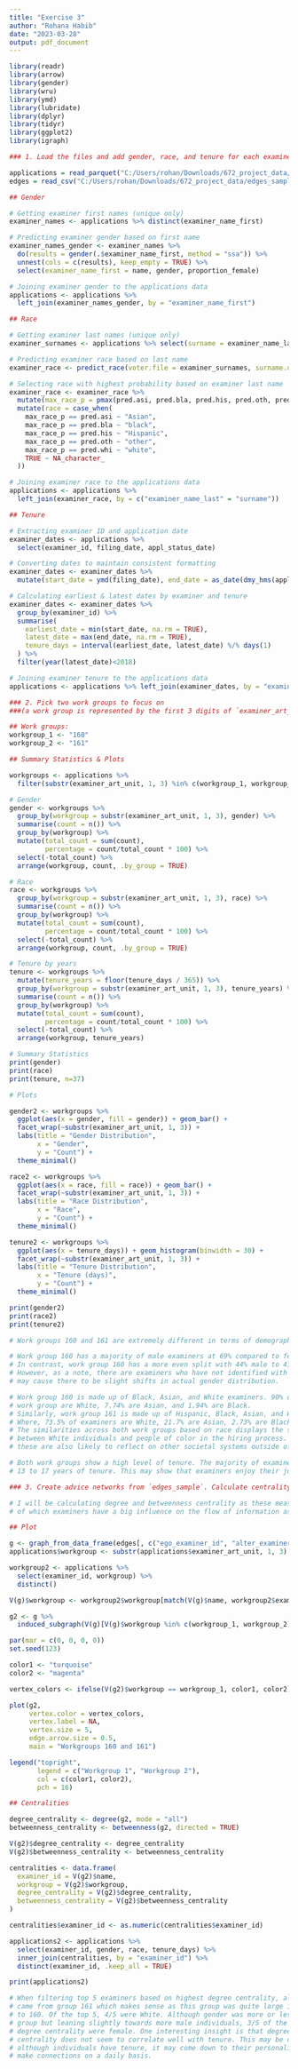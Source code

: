 ---
title: "Exercise 3"
author: "Rohana Habib"
date: "2023-03-28"
output: pdf_document
---

```{r Load Libraries}
library(readr)
library(arrow)
library(gender)
library(wru)
library(ymd)
library(lubridate)
library(dplyr)
library(tidyr)
library(ggplot2)
library(igraph)
```

```{r Part 1}
### 1. Load the files and add gender, race, and tenure for each examiner

applications = read_parquet("C:/Users/rohan/Downloads/672_project_data/app_data_sample.parquet")
edges = read_csv("C:/Users/rohan/Downloads/672_project_data/edges_sample.csv")

## Gender

# Getting examiner first names (unique only)
examiner_names <- applications %>% distinct(examiner_name_first)

# Predicting examiner gender based on first name
examiner_names_gender <- examiner_names %>% 
  do(results = gender(.$examiner_name_first, method = "ssa")) %>% 
  unnest(cols = c(results), keep_empty = TRUE) %>% 
  select(examiner_name_first = name, gender, proportion_female)

# Joining examiner gender to the applications data
applications <- applications %>% 
  left_join(examiner_names_gender, by = "examiner_name_first")

## Race

# Getting examiner last names (unique only)
examiner_surnames <- applications %>% select(surname = examiner_name_last) %>% distinct()

# Predicting examiner race based on last name
examiner_race <- predict_race(voter.file = examiner_surnames, surname.only = T) %>% as_tibble()

# Selecting race with highest probability based on examiner last name
examiner_race <- examiner_race %>% 
  mutate(max_race_p = pmax(pred.asi, pred.bla, pred.his, pred.oth, pred.whi)) %>% 
  mutate(race = case_when(
    max_race_p == pred.asi ~ "Asian",
    max_race_p == pred.bla ~ "black",
    max_race_p == pred.his ~ "Hispanic",
    max_race_p == pred.oth ~ "other",
    max_race_p == pred.whi ~ "white",
    TRUE ~ NA_character_
  ))

# Joining examiner race to the applications data
applications <- applications %>% 
  left_join(examiner_race, by = c("examiner_name_last" = "surname"))

## Tenure

# Extracting examiner ID and application date
examiner_dates <- applications %>% 
  select(examiner_id, filing_date, appl_status_date)

# Converting dates to maintain consistent formatting
examiner_dates <- examiner_dates %>% 
  mutate(start_date = ymd(filing_date), end_date = as_date(dmy_hms(appl_status_date)))

# Calculating earliest & latest dates by examiner and tenure
examiner_dates <- examiner_dates %>% 
  group_by(examiner_id) %>% 
  summarise(
    earliest_date = min(start_date, na.rm = TRUE), 
    latest_date = max(end_date, na.rm = TRUE),
    tenure_days = interval(earliest_date, latest_date) %/% days(1)
  ) %>% 
  filter(year(latest_date)<2018)

# Joining examiner tenure to the applications data
applications <- applications %>% left_join(examiner_dates, by = "examiner_id")
```

``` {r Part 2}
### 2. Pick two work groups to focus on 
###(a work group is represented by the first 3 digits of `examiner_art_unit` value)

## Work groups:
workgroup_1 <- "160"
workgroup_2 <- "161"

## Summary Statistics & Plots

workgroups <- applications %>%
  filter(substr(examiner_art_unit, 1, 3) %in% c(workgroup_1, workgroup_2))

# Gender
gender <- workgroups %>%
  group_by(workgroup = substr(examiner_art_unit, 1, 3), gender) %>%
  summarise(count = n()) %>%
  group_by(workgroup) %>%
  mutate(total_count = sum(count),
         percentage = count/total_count * 100) %>%
  select(-total_count) %>%
  arrange(workgroup, count, .by_group = TRUE)

# Race
race <- workgroups %>%
  group_by(workgroup = substr(examiner_art_unit, 1, 3), race) %>%
  summarise(count = n()) %>%
  group_by(workgroup) %>%
  mutate(total_count = sum(count),
         percentage = count/total_count * 100) %>%
  select(-total_count) %>%
  arrange(workgroup, count, .by_group = TRUE)

# Tenure by years
tenure <- workgroups %>%
  mutate(tenure_years = floor(tenure_days / 365)) %>%
  group_by(workgroup = substr(examiner_art_unit, 1, 3), tenure_years) %>%
  summarise(count = n()) %>%
  group_by(workgroup) %>%
  mutate(total_count = sum(count),
         percentage = count/total_count * 100) %>%
  select(-total_count) %>%
  arrange(workgroup, tenure_years)

# Summary Statistics
print(gender)
print(race)
print(tenure, n=37)

# Plots

gender2 <- workgroups %>%
  ggplot(aes(x = gender, fill = gender)) + geom_bar() +
  facet_wrap(~substr(examiner_art_unit, 1, 3)) +
  labs(title = "Gender Distribution",
       x = "Gender",
       y = "Count") +
  theme_minimal()

race2 <- workgroups %>%
  ggplot(aes(x = race, fill = race)) + geom_bar() +
  facet_wrap(~substr(examiner_art_unit, 1, 3)) +
  labs(title = "Race Distribution",
       x = "Race",
       y = "Count") +
  theme_minimal()

tenure2 <- workgroups %>%
  ggplot(aes(x = tenure_days)) + geom_histogram(binwidth = 30) +
  facet_wrap(~substr(examiner_art_unit, 1, 3)) +
  labs(title = "Tenure Distribution",
       x = "Tenure (days)",
       y = "Count") +
  theme_minimal()

print(gender2)
print(race2)
print(tenure2)
```

```{r Insights 1}
# Work groups 160 and 161 are extremely different in terms of demographic features.

# Work group 160 has a majority of male examiners at 69% compared to female ones at 28.4%.
# In contrast, work group 160 has a more even split with 44% male to 41.5% female.
# However, as a note, there are examiners who have not identified with either gender so this
# may cause there to be slight shifts in actual gender distribution.

# Work group 160 is made up of Black, Asian, and White examiners. 90% of examiners in this
# work group are White, 7.74% are Asian, and 1.94% are Black. 
# Similarly, work group 161 is made up of Hispanic, Black, Asian, and White examiners.
# Where, 73.5% of examiners are White, 21.7% are Asian, 2.73% are Black, and 2.05% are Hispanic.
# The similarities across both work groups based on race displays the significant disparities
# between White individuals and people of color in the hiring process. Disproportions such as
# these are also likely to reflect on other societal systems outside of employment such as education. 

# Both work groups show a high level of tenure. The majority of examiners have around
# 13 to 17 years of tenure. This may show that examiners enjoy their job and are being treated well.
```

``` {r Part 3}
### 3. Create advice networks from `edges_sample`. Calculate centrality scores for chosen work groups

# I will be calculating degree and betweenness centrality as these measures are good indicators 
# of which examiners have a big influence on the flow of information as they are well connected.

## Plot

g <- graph_from_data_frame(edges[, c("ego_examiner_id", "alter_examiner_id")], directed = TRUE)
applications$workgroup <- substr(applications$examiner_art_unit, 1, 3)

workgroup2 <- applications %>% 
  select(examiner_id, workgroup) %>% 
  distinct()

V(g)$workgroup <- workgroup2$workgroup[match(V(g)$name, workgroup2$examiner_id)]

g2 <- g %>% 
  induced_subgraph(V(g)[V(g)$workgroup %in% c(workgroup_1, workgroup_2)])

par(mar = c(0, 0, 0, 0))
set.seed(123)

color1 <- "turquoise"
color2 <- "magenta"

vertex_colors <- ifelse(V(g2)$workgroup == workgroup_1, color1, color2)

plot(g2,
     vertex.color = vertex_colors,
     vertex.label = NA,
     vertex.size = 5,
     edge.arrow.size = 0.5,
     main = "Workgroups 160 and 161")

legend("topright", 
       legend = c("Workgroup 1", "Workgroup 2"), 
       col = c(color1, color2), 
       pch = 16)

## Centralities

degree_centrality <- degree(g2, mode = "all")
betweenness_centrality <- betweenness(g2, directed = TRUE)

V(g2)$degree_centrality <- degree_centrality
V(g2)$betweenness_centrality <- betweenness_centrality

centralities <- data.frame(
  examiner_id = V(g2)$name,
  workgroup = V(g2)$workgroup,
  degree_centrality = V(g2)$degree_centrality,
  betweenness_centrality = V(g2)$betweenness_centrality
)

centralities$examiner_id <- as.numeric(centralities$examiner_id)

applications2 <- applications %>%
  select(examiner_id, gender, race, tenure_days) %>%
  inner_join(centralities, by = "examiner_id") %>%
  distinct(examiner_id, .keep_all = TRUE)

print(applications2)
```

``` {r Insights 2}
# When filtering top 5 examiners based on highest degree centrality, all examiners
# came from group 161 which makes sense as this group was quite large in comparison
# to 160. Of the top 5, 4/5 were White. Although gender was more or less equal for this
# group but leaning slightly towards more male individuals, 3/5 of the top examiners by
# degree centrality were female. One interesting insight is that degree and betweenness
# centrality does not seem to correlate well with tenure. This may be due to the fact that
# although individuals have tenure, it may come down to their personality and ability to
# make connections on a daily basis.
```